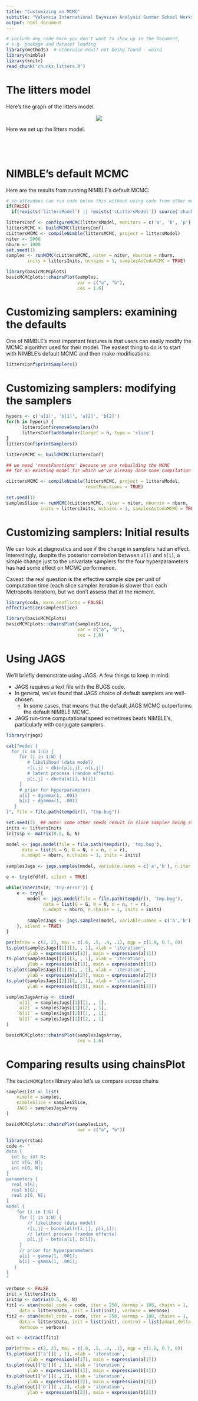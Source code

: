 ```yaml
---
title: "Customizing an MCMC"
subtitle: "Valencia International Bayesian Analysis Summer School Workshop"
output: html_document
---
```


```r
# include any code here you don't want to show up in the document,
# e.g. package and dataset loading
library(methods)  # otherwise new() not being found - weird
library(nimble)
library(knitr)
read_chunk('chunks_litters.R')
```

# The litters model

Here's the graph of the litters model.

<center><img src="littersDAG.jpg"></center>

Here we set up the litters model.

```r
```
```r
```
```r
```
```r
```

# NIMBLE's default MCMC

Here are the results from running NIMBLE's default MCMC:

```r
# so attendees can run code below this without using code from other modules
if(FALSE) 
  if(!exists('littersModel') || !exists('cLittersModel')) source('chunks_litters.R')
```                   

```r
littersConf <- configureMCMC(littersModel, monitors = c('a', 'b', 'p'))
littersMCMC <- buildMCMC(littersConf)
cLittersMCMC <- compileNimble(littersMCMC, project = littersModel)
niter <- 5000
nburn <- 1000
set.seed(1)
samples <- runMCMC(cLittersMCMC, niter = niter, nburnin = nburn,
        inits = littersInits, nchains = 1, samplesAsCodaMCMC = TRUE)
```

```r
library(basicMCMCplots)
basicMCMCplots::chainsPlot(samples,
                           var = c("a", "b"),
                           cex = 1.6)
```

# Customizing samplers: examining the defaults

One of NIMBLE's most important features is that users can easily modify the MCMC algorithm used for their model. The easiest thing to do is to start with NIMBLE's default MCMC and then make modifications. 

```r
littersConf$printSamplers()
```

# Customizing samplers: modifying the samplers

```r
hypers <- c('a[1]', 'b[1]', 'a[2]', 'b[2]')
for(h in hypers) {
      littersConf$removeSamplers(h)
      littersConf$addSampler(target = h, type = 'slice')
}
littersConf$printSamplers()

littersMCMC <- buildMCMC(littersConf)

## we need 'resetFunctions' because we are rebuilding the MCMC
## for an existing model for which we've already done some compilation

cLittersMCMC <- compileNimble(littersMCMC, project = littersModel,
                              resetFunctions = TRUE)

set.seed(1)
samplesSlice <- runMCMC(cLittersMCMC, niter = niter, nburnin = nburn,
             inits = littersInits, nchains = 1, samplesAsCodaMCMC = TRUE)
```

# Customizing samplers: Initial results

We can look at diagnostics and see if the change in samplers had an effect. Interestingly, despite the posterior correlation between ```a[i]``` and ```b[i]```, a simple change just to the univariate samplers for the four hyperparameters has had some effect on MCMC performance.

Caveat: the real question is the effective sample size per unit of computation time (each slice sampler iteration is slower than each Metropolis iteration), but we don't assess that at the moment.


```r
library(coda, warn.conflicts = FALSE)
effectiveSize(samplesSlice)

library(basicMCMCplots)
basicMCMCplots::chainsPlot(samplesSlice,
                           var = c("a", "b"),
                           cex = 1.6)
```

# Using JAGS

We'll briefly demonstrate using JAGS. A few things to keep in mind:

   - JAGS requires a text file with the BUGS code.
   - In general, we've found that JAGS choice of default samplers are well-chosen.
       - In some cases, that means that the default JAGS MCMC outperforms the default NIMBLE MCMC.
   - JAGS run-time computational speed sometimes beats NIMBLE's, particularly with conjugate samplers.

```r
library(rjags)

cat("model {
  for (i in 1:G) {
     for (j in 1:N) {
        # likelihood (data model)
        r[i,j] ~ dbin(p[i,j], n[i,j])
        # latent process (random effects)
        p[i,j] ~ dbeta(a[i], b[i]) 
     }
     # prior for hyperparameters
     a[i] ~ dgamma(1, .001)
     b[i] ~ dgamma(1, .001)
   }
}", file = file.path(tempdir(), "tmp.bug"))

set.seed(2)  ## note: some other seeds result in slice sampler being stuck
inits <- littersInits
inits$p <- matrix(0.5, G, N)
```

```r
model <- jags.model(file = file.path(tempdir(), 'tmp.bug'),
      data = list(G = G, N = N, n = n, r = r),
      n.adapt = nburn, n.chains = 1, inits = inits)
      
samplesJags <- jags.samples(model, variable.names = c('a','b'), n.iter = niter)
```

```r
e <- try(dfdfdf, silent = TRUE)

while(inherits(e, 'try-error')) {
    e <- try({
        model <- jags.model(file = file.path(tempdir(), 'tmp.bug'),
              data = list(G = G, N = N, n = n, r = r),
              n.adapt = nburn, n.chains = 1, inits = inits)
              
        samplesJags <- jags.samples(model, variable.names = c('a','b'), n.iter = niter)
	}, silent = TRUE)
}
```

```r
par(mfrow = c(2, 2), mai = c(.6, .5, .4, .1), mgp = c(1.8, 0.7, 0))
ts.plot(samplesJags[[1]][1, , 1], xlab = 'iteration',
        ylab = expression(a[1]), main = expression(a[1]))
ts.plot(samplesJags[[2]][1, , 1], xlab = 'iteration',
        ylab = expression(b[1]), main = expression(b[1]))
ts.plot(samplesJags[[1]][2, , 1], xlab = 'iteration',
        ylab = expression(a[2]), main = expression(a[2]))
ts.plot(samplesJags[[2]][2, , 1], xlab = 'iteration',
        ylab = expression(b[2]), main = expression(b[2]))
```

```r
samplesJagsArray <- cbind(
    `a[1]` = samplesJags[[1]][1, , 1],
    `a[2]` = samplesJags[[1]][2, , 1],
    `b[1]` = samplesJags[[2]][1, , 1],
    `b[2]` = samplesJags[[2]][2, , 1]
)

basicMCMCplots::chainsPlot(samplesJagsArray,
                           cex = 1.6)
```

# Comparing results using chainsPlot

The `basicMCMCplots` library also let's us compare across chains


```r
samplesList <- list(
    nimble = samples,
    nimbleSlice = samplesSlice,
    JAGS = samplesJagsArray
)

basicMCMCplots::chainsPlot(samplesList,
                           var = c("a", "b"))
```






















<!--
# Using Stan

We'll briefly demonstrate using Stan. A few things to keep in mind:

   - Stan uses Hamiltonian Monte Carlo, which is in general quite a bit slower per raw MCMC iteration but often more effective relative to the effective sample size.
        - Whether it is more effective relative to computational time likely depends on the problem. 
   - Stan's model declaration language is somewhat different from BUGS.
        - It's much more flexible than WinBUGS/JAGS and comparably flexible to NIMBLE.
-->


```r
library(rstan)
code <- "
data {
  int G; int N;
  int r[G, N];
  int n[G, N];
}
parameters {
  real a[G];
  real b[G];
  real p[G, N];
}
model {
    for (i in 1:G) {
     for (j in 1:N) {
        // likelihood (data model)
        r[i,j] ~ binomial(n[i,j], p[i,j]);
        // latent process (random effects)
        p[i,j] ~ beta(a[i], b[i]);
     }
     // prior for hyperparameters
     a[i] ~ gamma(1, .001);
     b[i] ~ gamma(1, .001);
   }
}
"

verbose <- FALSE
init = littersInits
init$p <- matrix(0.5, G, N)
fit1 <- stan(model_code = code, iter = 250, warmup = 100, chains = 1,
     data = littersData, init = list(init), verbose = verbose) 
fit2 <- stan(model_code = code, iter = 250, warmup = 100, chains = 1,
     data = littersData, init = list(init), control = list(adapt_delta = 0.95),
     verbose = verbose) 

out <- extract(fit1)

par(mfrow = c(2, 2), mai = c(.6, .5, .4, .1), mgp = c(1.8, 0.7, 0))
ts.plot(out[['a']][ , 1], xlab = 'iteration',
        ylab = expression(a[1]), main = expression(a[1]))
ts.plot(out[['b']][ , 1], xlab = 'iteration',
        ylab = expression(b[1]), main = expression(b[1]))
ts.plot(out[['a']][ , 2], xlab = 'iteration',
        ylab = expression(a[2]), main = expression(a[2]))
ts.plot(out[['b']][ , 2], xlab = 'iteration',
        ylab = expression(b[2]), main = expression(b[2]))
```

<!--
 Hmmm, that's not working but in a different fashion than for NIMBLE's default MCMC or for JAGS... We'll try again with Stan on a marginalized version of the model later.
-->


